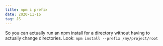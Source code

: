 ```yaml
---
title: npm i prefix
date: 2020-11-16
tag: JS
---
```


So you can actually run an npm install for a directory without having to actually change
directories. Look:
`npm install --prefix /my/project/root`
